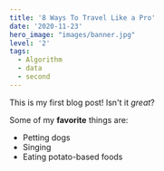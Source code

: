 ```yaml
---
title: '8 Ways To Travel Like a Pro'
date: '2020-11-23'
hero_image: "images/banner.jpg"
level: '2'
tags:
  - Algorithm
  - data
  - second
---
```


This is my first blog post! Isn't it _great_?

Some of my **favorite** things are:

- Petting dogs
- Singing
- Eating potato-based foods
